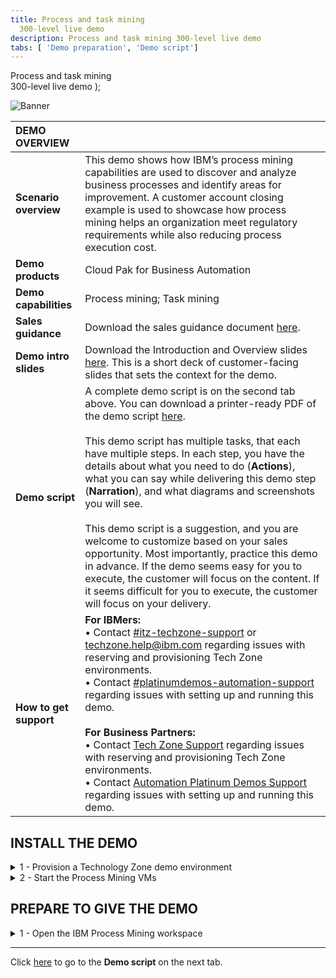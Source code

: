```yaml
---
title: Process and task mining
  300-level live demo
description: Process and task mining 300-level live demo
tabs: [ 'Demo preparation', 'Demo script']
---
```


  <span>
    Process and task mining <br/> 300-level live demo
  </span>
);

![Banner](./images/Process_mining_prep_banner.jpg)

<span id="top"></span>

| DEMO OVERVIEW | |
| :---         | :--- |
| **Scenario overview** | This demo shows how IBM’s process mining capabilities are used to discover and analyze business processes and identify areas for improvement. A customer account closing example is used to showcase how process mining helps an organization meet regulatory requirements while also reducing process execution cost. |
| **Demo products** | Cloud Pak for Business Automation |
| **Demo capabilities** | Process mining; Task mining |
| **Sales guidance** | Download the sales guidance document <a href="https://ibm.box.com/s/jys2znu30mjuib2scvcmnm969pqq9gn2" target="_blank" rel="noreferrer">here</a>. |
| **Demo intro slides** | Download the Introduction and Overview slides <a href="https://ibm.box.com/s/5a62cvqnm12vsvvqguvaynyikvlag01r" target="_blank" rel="noreferrer">here</a>. This is a short deck of customer-facing slides that sets the context for the demo. |
| **Demo script** | A complete demo script is on the second tab above. You can download a printer-ready PDF of the demo script <a href="./300-Process-and-task-mining-Demo-Script.pdf" target="_blank" rel="noreferrer">here</a>. <br/><br/>This demo script has multiple tasks, that each have multiple steps. In each step, you have the details about what you need to do (**Actions**), what you can say while delivering this demo step (**Narration**), and what diagrams and screenshots you will see. <br/><br/> This demo script is a suggestion, and you are welcome to customize based on your sales opportunity. Most importantly, practice this demo in advance. If the demo seems easy for you to execute, the customer will focus on the content. If it seems difficult for you to execute, the customer will focus on your delivery. |
| **How to get support** | **For IBMers:** <br/>• Contact <a href="https://ibm-cloud.slack.com/archives/C0124J683GW" target="_blank" rel="noreferrer">#itz-techzone-support</a> or <a href="mailto:techzone.help@ibm.com">techzone.help@ibm.com</a> regarding issues with reserving and provisioning Tech Zone environments.<br/>• Contact <a href="https://ibm-cloud.slack.com/archives/C0216F39ACU" target="_blank" rel="noreferrer">#platinumdemos-automation-support</a> regarding issues with setting up and running this demo. <br/><br/> **For Business Partners:** <br/>• Contact <a href="mailto:techzone.help@ibm.com">Tech Zone Support</a> regarding issues with reserving and provisioning Tech Zone environments.<br/>• Contact <a href="mailto:automationplatinumdemos@ibm.com"> Automation Platinum Demos Support</a> regarding issues with setting up and running this demo. |

## **INSTALL THE DEMO**

<details>

<summary>1 - Provision a Technology Zone demo environment</summary>

<br/>

Reserve a Technology Zone demo environment <a href="https://techzone.ibm.com/my/reservations/create/60b62d34e2a9990017299f83" target="_blank" rel="noreferrer">here</a>.

<br/>

**[Go to top](#top)**

</details>

<details>

<summary>2 - Start the Process Mining VMs</summary>

<br/>

1. Access your Technology Zone environment using the link in the reservation email. You may also use the IBM Technology Zone’s **My Library** → **My Reservations** page.

<br/>

2. Click the **Run VM(s)** button to start the VM. <br/><br/><img src="https://raw.githubusercontent.com/ibm-garage-tsa/platinum-demos/master/src/pages/300-business-automation-process-and-task-mining/images/prep-3.png" width="600" /><br/>

3. Click to open the **IBM Process Mining Server** VM. <br/><br/><img src="https://raw.githubusercontent.com/ibm-garage-tsa/platinum-demos/master/src/pages/300-business-automation-process-and-task-mining/images/prep-4.png" width="600" /><br/><InlineNotification> <strong>NOTE</strong>: You will need to wait several minutes for the <strong>Process Mining server</strong> to start. </InlineNotification>

<br/>

**[Go to top](#top)**

</details>

## **PREPARE TO GIVE THE DEMO**

<details>

<summary>1 - Open the IBM Process Mining workspace</summary>

<br/>

<InlineNotification> <strong>NOTES</strong>: <br/> • If you're already logged in, skip steps 1-4 and start at step 5 below. <br/> • If a <strong>System Not Registered</strong> registration request appears at the top of the screen, click <strong>X</strong> to close it.</InlineNotification>

<br/>

1. Click **Activities**. <br/><br/><img src="https://raw.githubusercontent.com/ibm-garage-tsa/platinum-demos/master/src/pages/300-business-automation-process-and-task-mining/images/activities.png" width="200" /><br/>

2. Click **Firefox**. <br/><br/><img src="https://raw.githubusercontent.com/ibm-garage-tsa/platinum-demos/master/src/pages/300-business-automation-process-and-task-mining/images/firefox.png" width="200" /><br/>

3. Click **IBM Process Mining | Sign in** on the bookmark toolbar. <br/><br/><img src="https://raw.githubusercontent.com/ibm-garage-tsa/platinum-demos/master/src/pages/300-business-automation-process-and-task-mining/images/toolbar.png" width="500" /><br/> <InlineNotification> <strong>NOTE</strong>: If you see a <strong>Warning: Potential Security Risk Ahead</strong> screen, click <strong>Advanced</strong> and then scroll down and click <strong>Accept the Risk and Continue</strong>. </InlineNotification> <br/>

4. Enter '**maintenance.admin**' for the **UserID** (1) and '**IBMDem0s!**' for the **Password** (2), and click **Sign in** (3). <br/><br/><img src="https://raw.githubusercontent.com/ibm-garage-tsa/platinum-demos/master/src/pages/300-business-automation-process-and-task-mining/images/sign-in.png" width="300" /><br/>

5. From the **Process mining** workspace, click **Account Closure**. <br/><br/><img src="https://raw.githubusercontent.com/ibm-garage-tsa/platinum-demos/master/src/pages/300-business-automation-process-and-task-mining/images/process-mining.png" width="800" /><br/>

6. The **Account Closure** model is now open. Click the **Datasource** tab. <br/><br/><img src="https://raw.githubusercontent.com/ibm-garage-tsa/platinum-demos/master/src/pages/300-business-automation-process-and-task-mining/images/account-closure.png" width="800" /><br/>

7. The **Datasource** tab is now open. You're ready to give the demo. <br/><br/><img src="https://raw.githubusercontent.com/ibm-garage-tsa/platinum-demos/master/src/pages/300-business-automation-process-and-task-mining/images/datasource-tab.png" width="800" /><br/>

**[Go to top](#top)**

</details>

***

Click [here](/300-business-automation-process-and-task-mining/demo-script) to go to the **Demo script** on the next tab.

